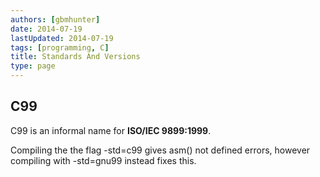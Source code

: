 ```yaml
---
authors: [gbmhunter]
date: 2014-07-19
lastUpdated: 2014-07-19
tags: [programming, C]
title: Standards And Versions
type: page
---
```


<WarningIsNotes />

## C99

C99 is an informal name for **ISO/IEC 9899:1999**.

Compiling the the flag -std=c99 gives asm() not defined errors, however compiling with -std=gnu99 instead fixes this.
